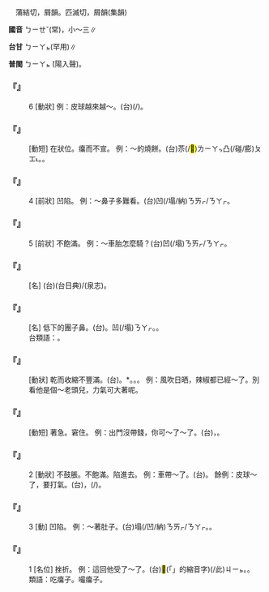 
=={{ruby|癟|ㄅㄧㄝˇ}}==

　蒲結切，屑韻。匹滅切，屑韻(集韻)

'''國音''' <rt>ㄅㄧㄝˇ</rt>(常){{ruby|。|ㄅㄧㄝ}}，小～三∥

'''台甘''' <rt>ㄅㄧㄚㆵ</rt>(罕用)∥

'''普閩''' <rt>ㄅㄧㄚㆵ ͘</rt>(陽入聲)。

    

==='''『{{ruby|癟|ㄅㄧㄝˇ}}』'''===
:6  [動狀] 例：皮球越來越～。(台){{ruby|樹|ㄑㄧㄨ˫}}{{ruby|乳|ㄌㄧㄥ/ㄌㄧㄣ/ㄋㄧ}}{{ruby|球|ㄍㄧㄨˊ}}{{ruby|愈|ㆡㄨˋ/ㄌㄨˋ}}{{ruby|來|ㄌㄞˊ}}{{ruby|愈|ㆡㄨˋ/ㄌㄨˋ}}{{ruby|凹|ㄋㄞㆷ}}(/{{ruby|勼|ㄍㄧㄨ}}){{ruby|去|ㄎㄧ˪}}。
    

==='''『{{ruby|癟|ㄅㄧㄝˇ}}{{ruby|皮|ㄆㄧˊ}}』'''===
: [動短] 在狀位。癟而不宣。 例：～的燒餅。(台)苶(/<mark>&#xffcd6;</mark>)<rt>ㄌㄧㄚㆴ</rt>{{ruby|皮|ㄆㄨㆤˊ/ㄆㆤˊ}}{{ruby|無|ㆠㄜˊ}}凸(/碰/膨)<rt>ㄆㆲ˪</rt>{{ruby|丌|ㆤ}}{{ruby|燒|ㄒㄧㄜ}}{{ruby|餅|ㄅㄧㆩˋ}}。{{ruby|皮|ㄆㆤˊ/ㄆㄨㆤˊ}}{{ruby|脯|ㄅㆦˋ}}{{ruby|脯|ㄅㆦˋ}}。
    

==='''『{{ruby|癟|ㄅㄧㄝˇ}}』'''===
:4  [前狀] 凹陷。 例：～鼻子多難看。(台)凹(/塌/納)<rt>ㄋㄞㆷ/ㄋㄚㆷ</rt>{{ruby|鼻|ㄆㆪ˫}}{{ruby|丌|ㆤ}}{{ruby|足|ㄐㄧㆦㆶ}}{{ruby|歹|ㄆㆮˋ/ㄆㄞˋ}}{{ruby|看|ㄎㄨㆩ˪}}。
    

==='''『{{ruby|癟|ㄅㄧㄝˇ}}』'''===
:5  [前狀] 不飽滿。 例：～車胎怎麼騎？(台){{ruby|車|ㄑㄧㄚ}}{{ruby|輦|ㄌㄧㄢˋ}}{{ruby|漏|ㄌㄠ˪}}{{ruby|風|ㄏㆲ/ㄏㄨㄤ}}凹(/塌)<rt>ㄋㄞㆷ/ㄋㄚㆷ</rt>{{ruby|落|ㄌㄜㆷ ͘}}{{ruby|去|·ㄎㄧ˪}}{{ruby|<mark>&#xffa49;</mark>|ㆠㆤㆷ/ㆠㄨㆤㆷ}}{{ruby|按|ㄢ˪}}{{ruby|怎|ㄗㄨㆩˋ}}{{ruby|騎|ㄎㄧㄚˊ}}。
    

==='''『{{ruby|癟|ㄅㄧㄝˇ}}{{ruby|嘴|ㄗㄨㄟˇ}}{{ruby|兒|ㄦ}}』'''===
: [名] (台){{ruby|<mark>&#xf94ea;</mark>|ㄇㄠㆷ}}(台日典)/{{ruby|<mark>&#xf82eb;</mark>|ㄇㄠㆷ}}(泉志){{ruby|嘴|ㄘㄨㄧ˪}}{{ruby|丌|ㆤ}}。
    

==='''『{{ruby|癟|ㄅㄧㄝˇ}}{{ruby|鼻|ㄆㄧˊ}}{{ruby|樑|ㄌㄧㄤˊ}}{{ruby|兒|ㄦ}}』'''===
: [名] 低下的團子鼻。(台){{ruby|凹|ㄋㄞㆷ}}{{ruby|鼻|ㄆㆪ˫}}。凹(/塌)<rt>ㄋㄚㆷ</rt>{{ruby|鼻|ㄆㆪ˫}}。{{ruby|扁|ㄅㆪˋ}}{{ruby|鼻|ㄆㆪ˫}}。
:台類語：{{ruby|蛀|ㄐㄧㄨ˪}}{{ruby|鼻|ㄆㆪ˫}}。
:
    

==='''『{{ruby|乾|ㄍㄢ}}{{ruby|癟|ㄅㄧㄝˇ}}』'''===
: [動狀] 乾而收縮不豐滿。(台){{ruby|脯|ㄅㆦˋ}}{{ruby|脯|ㄅㆦˋ}}。{{ruby|瘼|ㄇㆦㆷ}}{{ruby|瘼|ㄇㆦㆷ}}*。{{ruby|蔫|ㄌㄧㄢ}}{{ruby|脯|ㄅㆦˋ}}。{{ruby|<mark>&#xffbc0;</mark>|ㄙㄢˋ}}{{ruby|<mark>&#xf91ed;</mark>|ㆣㄧㄢ˪}}。 例：風吹日晒，辣椒都已經～了。別看他是個～老頭兒，力氣可大著呢。
    

==='''『{{ruby|受|ㄕㄡˋ}}{{ruby|癟|ㄅㄧㄝˇ}}』'''===
: [動短] 著急。窘住。 例：出門沒帶錢，你可～了～了。(台){{ruby|出|ㄘㄨㆵ}}{{ruby|門|ㄇㆭˊ}}{{ruby|<mark>&#xffa45;</mark>|ㆠㆤ˫/ㆠㄨㆤ˫}}{{ruby|記|ㄍㄧ˪}}{{ruby|得|ㄉㄧㆤㆶ/ㄉㄧㆵ}}{{ruby|帶|ㄉㄨㄚ˪}}{{ruby|錢|ㄐㆪˊ}}，{{ruby|汝|ㄌㄧˋ}}{{ruby|都|ㄉㄜ˫}}{{ruby|敢|ㄍㆩˋ}}{{ruby|誠|ㄐㄧㆩˊ}}{{ruby|著|ㄉㄧㄜㆷ ͘}}{{ruby|急|ㄍㄧㆴ}}。
    

==='''『{{ruby|癟|ㄅㄧㄝˇ}}』'''===
:2  [動狀] 不鼓脹。不飽滿。陷進去。 例：車帶～了。(台){{ruby|車|ㄑㄧㄚ}}{{ruby|胎|ㄊㄞ}}{{ruby|<mark>&#xffb5a;</mark>|ㆰˋ}}{{ruby|扁|ㄅㆪˋ}}{{ruby|去|·ㄎㄧ˪}}。 餘例：皮球～了，要打氣。(台){{ruby|球|ㄍㄧㄨˊ}}{{ruby|漏|ㄌㄠ˪}}{{ruby|風|ㄏㆲ/ㄏㄨㄤ}}{{ruby|瘼|ㄇㆦㆷ}}{{ruby|瘼|ㄇㆦㆷ}}{{ruby|去|·ㄎㄧ˪}}，{{ruby|就|ㄐㄧㄨ˫}}(/{{ruby|都|ㄉㄜ˫}}){{ruby|愛|ㄞ˪}}{{ruby|灌|ㄍㄨㄢ˪}}{{ruby|風|ㄏㆲ/ㄏㄨㄤ}}。
    

==='''『{{ruby|癟|ㄅㄧㄝˇ}}』'''===
:3  [動] 凹陷。 例：～著肚子。(台)塌(/凹/納)<rt>ㄋㄞㆷ/ㄋㄚㆷ</rt>{{ruby|腹|ㄅㄚㆶ}}{{ruby|肚|ㄉㆦˋ}}。{{ruby|腹|ㄅㄚㆶ}}{{ruby|肚|ㄉㆦˋ}}{{ruby|凹|ㄋㄞㆷ/ㄋㄚㆷ}}{{ruby|凹|ㄋㄞㆷ/ㄋㄚㆷ}}{{ruby|空|ㄎㄤ}}{{ruby|空|ㄎㄤ}}。
    

==='''『{{ruby|癟|ㄅㄧㄝˇ}}』'''===
:1  [名位] 挫折。 例：這回他受了～了。(台)<mark>&#xffb50;</mark>(「{{ruby|此|ㄐㄧˋ}}{{ruby|一|ㄐㄧㆵ ͘}}」的縮音字)(/此)<rt>ㄐㄧㆵ</rt>{{ruby|回|ㄏㄨㆤˊ}}{{ruby|伊|ㄧ}}{{ruby|食|ㄐㄧㄚㆷ ͘}}{{ruby|著|ㄉㄧㄜㆷ ͘}}{{ruby|苦|ㄎㆦˋ}}。{{ruby|鼻|ㄆㆪ˫}}{{ruby|仔|ㄚ}}{{ruby|凹|ㄋㄞㆷ/ㄋㄚㆷ}}{{ruby|凹|ㄋㄞㆷ/ㄋㄚㆷ}}{{ruby|去|ㄎㄧ˪}}。
:類語：吃癟子。嘬癟子。
:
    
